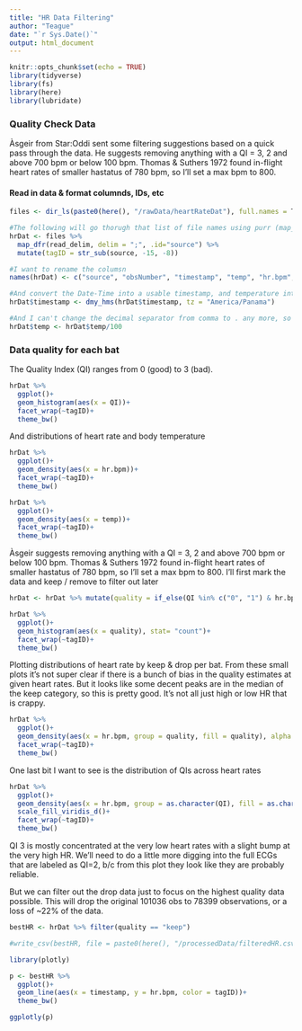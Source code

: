 ```yaml
---
title: "HR Data Filtering"
author: "Teague"
date: "`r Sys.Date()`"
output: html_document
---
```


```r
knitr::opts_chunk$set(echo = TRUE)
library(tidyverse)
library(fs)
library(here)
library(lubridate)
```

### Quality Check Data
Àsgeir from Star:Oddi sent some filtering suggestions based on a quick pass through the data. He suggests removing anything with a QI  = 3, 2 and above 700 bpm or below 100 bpm. Thomas & Suthers 1972 found in-flight heart rates of smaller hastatus of 780 bpm, so I'll set a max bpm to 800.


#### Read in data & format columnds, IDs, etc
```r
files <- dir_ls(paste0(here(), "/rawData/heartRateDat"), full.names = T) #get a list of the file lcoations

#The following will go thorugh that list of file names using purr (map_dfr) to read in a file, separate it by ;, keep the filename, and then add in the tag ID.
hrDat <- files %>% 
  map_dfr(read_delim, delim = ";", .id="source") %>%
  mutate(tagID = str_sub(source, -15, -8))

#I want to rename the columsn
names(hrDat) <- c("source", "obsNumber", "timestamp", "temp", "hr.bpm", "QI", "tagID"  )

#And convert the Date-Time into a usable timestamp, and temperature into 
hrDat$timestamp <- dmy_hms(hrDat$timestamp, tz = "America/Panama")

#And I can't change the decimal separator from comma to . any more, so I'm going to divide all of the values by 100 to get the actual temperature. I sunk way too much time trying to fix the read_delim.\
hrDat$temp <- hrDat$temp/100

```

### Data quality for each bat

The Quality Index (QI) ranges from 0 (good) to 3 (bad). 

```r
hrDat %>% 
  ggplot()+
  geom_histogram(aes(x = QI))+
  facet_wrap(~tagID)+
  theme_bw()

```

And distributions of heart rate and body temperature

```r

hrDat %>% 
  ggplot()+
  geom_density(aes(x = hr.bpm))+
  facet_wrap(~tagID)+
  theme_bw()

hrDat %>% 
  ggplot()+
  geom_density(aes(x = temp))+
  facet_wrap(~tagID)+
  theme_bw()

```

Àsgeir suggests removing anything with a QI  = 3, 2 and above 700 bpm or below 100 bpm. Thomas & Suthers 1972 found in-flight heart rates of smaller hastatus of 780 bpm, so I'll set a max bpm to 800. I'll first mark the data and keep / remove to filter out later

```r

hrDat <- hrDat %>% mutate(quality = if_else(QI %in% c("0", "1") & hr.bpm < 800 & hr.bpm > 100, "keep", "drop") )

hrDat %>%
  ggplot()+
  geom_histogram(aes(x = quality), stat= "count")+
  facet_wrap(~tagID)+
  theme_bw()


```

Plotting distributions of heart rate by keep & drop per bat. From these small plots it's not super clear if there is a bunch of bias in the quality estimates at given heart rates. But it looks like some decent peaks are in the median of the keep category, so this is pretty good. It's not all just high or low HR that is crappy.

```r
hrDat %>%
  ggplot()+
  geom_density(aes(x = hr.bpm, group = quality, fill = quality), alpha = 0.5)+
  facet_wrap(~tagID)+
  theme_bw()
```

One last bit I want to see is the distribution of QIs across heart rates


```r

hrDat %>%
  ggplot()+
  geom_density(aes(x = hr.bpm, group = as.character(QI), fill = as.character(QI)), alpha = 0.5)+
  scale_fill_viridis_d()+
  facet_wrap(~tagID)+
  theme_bw()


```

QI 3 is mostly concentrated at the very low heart rates with a slight bump at the very high HR. We'll need to do a little more digging into the full ECGs that are labeled as QI=2, b/c from this plot they look like they are probably reliable.

But we can filter out the drop data just to focus on the highest quality data possible. This will drop the original 101036 obs to 78399 observations, or a loss of ~22% of the data.

```r
bestHR <- hrDat %>% filter(quality == "keep")

#write_csv(bestHR, file = paste0(here(), "/processedData/filteredHR.csv"))

library(plotly)

p <- bestHR %>% 
  ggplot()+
  geom_line(aes(x = timestamp, y = hr.bpm, color = tagID))+
  theme_bw()

ggplotly(p)
```

